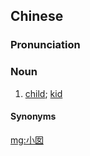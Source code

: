 ==Chinese==
{{zh-forms}}

===Pronunciation===
{{zh-pron
|w=2xiau noe
|cat=n
}}

===Noun===
{{zh-noun}}

# {{lb|zh|Wu}} [[child]]; [[kid]]

====Synonyms====
{{zh-dial|小孩}}

[[mg:小囡]]